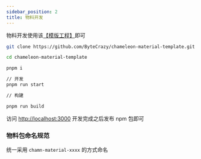 ```yaml
---
sidebar_position: 2
title: 物料开发
---
```


物料开发使用该[【模版工程】](https://github.com/ByteCrazy/chameleon-material-template.git)即可

```bash
git clone https://github.com/ByteCrazy/chameleon-material-template.git

cd chameleon-material-template

pnpm i

// 开发
pnpm run start

// 构建

pnpm run build
```

访问 [http://localhost:3000](http://localhost:3000)
开发完成之后发布 npm 包即可

### 物料包命名规范

统一采用 `chamn-material-xxxx` 的方式命名
